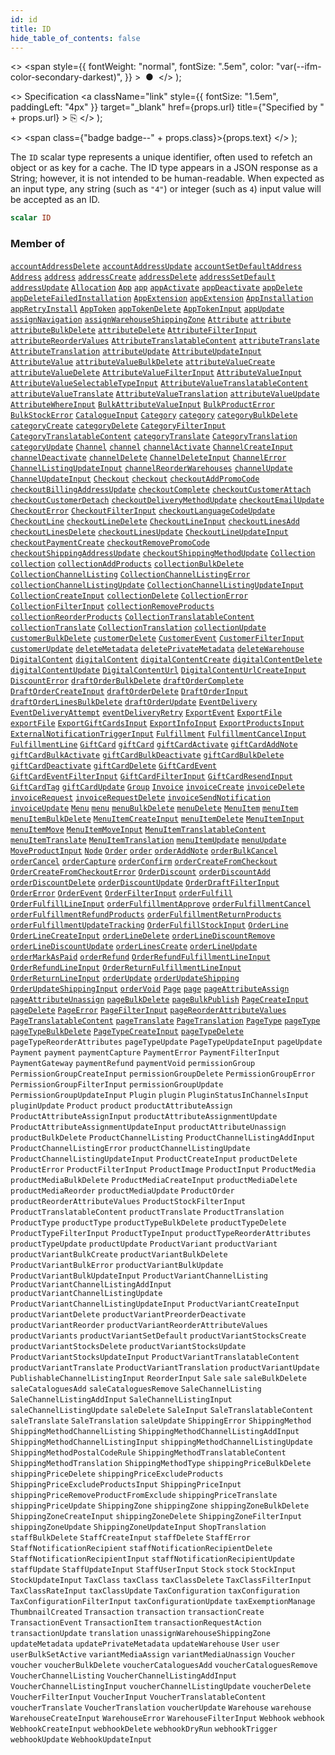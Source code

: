 ```yaml
---
id: id
title: ID
hide_table_of_contents: false
---
```


  <>
    <span
      style={{
        fontWeight: "normal",
        fontSize: ".5em",
        color: "var(--ifm-color-secondary-darkest)",
      }}
    >
      &nbsp;●&nbsp;
    </span>
  </>
);

  <>
    Specification
    <a
      className="link"
      style={{ fontSize: "1.5em", paddingLeft: "4px" }}
      target="\_blank"
      href={props.url}
      title={"Specified by " + props.url}
    >
      ⎘
    </a>
  </>
);

  <>
    <span class={"badge badge--" + props.class}>{props.text}</span>
  </>
);

The `ID` scalar type represents a unique identifier, often used to refetch an object or as key for a cache. The ID type appears in a JSON response as a String; however, it is not intended to be human-readable. When expected as an input type, any string (such as `"4"`) or integer (such as `4`) input value will be accepted as an ID.

```graphql
scalar ID
```

### Member of

[`accountAddressDelete`](../../api-reference/mutations/account-address-delete) <Badge class="secondary" text="mutation"/><Bullet />[`accountAddressUpdate`](../../api-reference/mutations/account-address-update) <Badge class="secondary" text="mutation"/><Bullet />[`accountSetDefaultAddress`](../../api-reference/mutations/account-set-default-address) <Badge class="secondary" text="mutation"/><Bullet />[`Address`](../../api-reference/objects/address) <Badge class="secondary" text="object"/><Bullet />[`address`](../../api-reference/queries/address) <Badge class="secondary" text="query"/><Bullet />[`addressCreate`](../../api-reference/mutations/address-create) <Badge class="secondary" text="mutation"/><Bullet />[`addressDelete`](../../api-reference/mutations/address-delete) <Badge class="secondary" text="mutation"/><Bullet />[`addressSetDefault`](../../api-reference/mutations/address-set-default) <Badge class="secondary" text="mutation"/><Bullet />[`addressUpdate`](../../api-reference/mutations/address-update) <Badge class="secondary" text="mutation"/><Bullet />[`Allocation`](../../api-reference/objects/allocation) <Badge class="secondary" text="object"/><Bullet />[`App`](../../api-reference/objects/app) <Badge class="secondary" text="object"/><Bullet />[`app`](../../api-reference/queries/app) <Badge class="secondary" text="query"/><Bullet />[`appActivate`](../../api-reference/mutations/app-activate) <Badge class="secondary" text="mutation"/><Bullet />[`appDeactivate`](../../api-reference/mutations/app-deactivate) <Badge class="secondary" text="mutation"/><Bullet />[`appDelete`](../../api-reference/mutations/app-delete) <Badge class="secondary" text="mutation"/><Bullet />[`appDeleteFailedInstallation`](../../api-reference/mutations/app-delete-failed-installation) <Badge class="secondary" text="mutation"/><Bullet />[`AppExtension`](../../api-reference/objects/app-extension) <Badge class="secondary" text="object"/><Bullet />[`appExtension`](../../api-reference/queries/app-extension) <Badge class="secondary" text="query"/><Bullet />[`AppInstallation`](../../api-reference/objects/app-installation) <Badge class="secondary" text="object"/><Bullet />[`appRetryInstall`](../../api-reference/mutations/app-retry-install) <Badge class="secondary" text="mutation"/><Bullet />[`AppToken`](../../api-reference/objects/app-token) <Badge class="secondary" text="object"/><Bullet />[`appTokenDelete`](../../api-reference/mutations/app-token-delete) <Badge class="secondary" text="mutation"/><Bullet />[`AppTokenInput`](../../api-reference/inputs/app-token-input) <Badge class="secondary" text="input"/><Bullet />[`appUpdate`](../../api-reference/mutations/app-update) <Badge class="secondary" text="mutation"/><Bullet />[`assignNavigation`](../../api-reference/mutations/assign-navigation) <Badge class="secondary" text="mutation"/><Bullet />[`assignWarehouseShippingZone`](../../api-reference/mutations/assign-warehouse-shipping-zone) <Badge class="secondary" text="mutation"/><Bullet />[`Attribute`](../../api-reference/objects/attribute) <Badge class="secondary" text="object"/><Bullet />[`attribute`](../../api-reference/queries/attribute) <Badge class="secondary" text="query"/><Bullet />[`attributeBulkDelete`](../../api-reference/mutations/attribute-bulk-delete) <Badge class="secondary" text="mutation"/><Bullet />[`attributeDelete`](../../api-reference/mutations/attribute-delete) <Badge class="secondary" text="mutation"/><Bullet />[`AttributeFilterInput`](../../api-reference/inputs/attribute-filter-input) <Badge class="secondary" text="input"/><Bullet />[`attributeReorderValues`](../../api-reference/mutations/attribute-reorder-values) <Badge class="secondary" text="mutation"/><Bullet />[`AttributeTranslatableContent`](../../api-reference/objects/attribute-translatable-content) <Badge class="secondary" text="object"/><Bullet />[`attributeTranslate`](../../api-reference/mutations/attribute-translate) <Badge class="secondary" text="mutation"/><Bullet />[`AttributeTranslation`](../../api-reference/objects/attribute-translation) <Badge class="secondary" text="object"/><Bullet />[`attributeUpdate`](../../api-reference/mutations/attribute-update) <Badge class="secondary" text="mutation"/><Bullet />[`AttributeUpdateInput`](../../api-reference/inputs/attribute-update-input) <Badge class="secondary" text="input"/><Bullet />[`AttributeValue`](../../api-reference/objects/attribute-value) <Badge class="secondary" text="object"/><Bullet />[`attributeValueBulkDelete`](../../api-reference/mutations/attribute-value-bulk-delete) <Badge class="secondary" text="mutation"/><Bullet />[`attributeValueCreate`](../../api-reference/mutations/attribute-value-create) <Badge class="secondary" text="mutation"/><Bullet />[`attributeValueDelete`](../../api-reference/mutations/attribute-value-delete) <Badge class="secondary" text="mutation"/><Bullet />[`AttributeValueFilterInput`](../../api-reference/inputs/attribute-value-filter-input) <Badge class="secondary" text="input"/><Bullet />[`AttributeValueInput`](../../api-reference/inputs/attribute-value-input) <Badge class="secondary" text="input"/><Bullet />[`AttributeValueSelectableTypeInput`](../../api-reference/inputs/attribute-value-selectable-type-input) <Badge class="secondary" text="input"/><Bullet />[`AttributeValueTranslatableContent`](../../api-reference/objects/attribute-value-translatable-content) <Badge class="secondary" text="object"/><Bullet />[`attributeValueTranslate`](../../api-reference/mutations/attribute-value-translate) <Badge class="secondary" text="mutation"/><Bullet />[`AttributeValueTranslation`](../../api-reference/objects/attribute-value-translation) <Badge class="secondary" text="object"/><Bullet />[`attributeValueUpdate`](../../api-reference/mutations/attribute-value-update) <Badge class="secondary" text="mutation"/><Bullet />[`AttributeWhereInput`](../../api-reference/inputs/attribute-where-input) <Badge class="secondary" text="input"/><Bullet />[`BulkAttributeValueInput`](../../api-reference/inputs/bulk-attribute-value-input) <Badge class="secondary" text="input"/><Bullet />[`BulkProductError`](../../api-reference/objects/bulk-product-error) <Badge class="secondary" text="object"/><Bullet />[`BulkStockError`](../../api-reference/objects/bulk-stock-error) <Badge class="secondary" text="object"/><Bullet />[`CatalogueInput`](../../api-reference/inputs/catalogue-input) <Badge class="secondary" text="input"/><Bullet />[`Category`](../../api-reference/objects/category) <Badge class="secondary" text="object"/><Bullet />[`category`](../../api-reference/queries/category) <Badge class="secondary" text="query"/><Bullet />[`categoryBulkDelete`](../../api-reference/mutations/category-bulk-delete) <Badge class="secondary" text="mutation"/><Bullet />[`categoryCreate`](../../api-reference/mutations/category-create) <Badge class="secondary" text="mutation"/><Bullet />[`categoryDelete`](../../api-reference/mutations/category-delete) <Badge class="secondary" text="mutation"/><Bullet />[`CategoryFilterInput`](../../api-reference/inputs/category-filter-input) <Badge class="secondary" text="input"/><Bullet />[`CategoryTranslatableContent`](../../api-reference/objects/category-translatable-content) <Badge class="secondary" text="object"/><Bullet />[`categoryTranslate`](../../api-reference/mutations/category-translate) <Badge class="secondary" text="mutation"/><Bullet />[`CategoryTranslation`](../../api-reference/objects/category-translation) <Badge class="secondary" text="object"/><Bullet />[`categoryUpdate`](../../api-reference/mutations/category-update) <Badge class="secondary" text="mutation"/><Bullet />[`Channel`](../../api-reference/objects/channel) <Badge class="secondary" text="object"/><Bullet />[`channel`](../../api-reference/queries/channel) <Badge class="secondary" text="query"/><Bullet />[`channelActivate`](../../api-reference/mutations/channel-activate) <Badge class="secondary" text="mutation"/><Bullet />[`ChannelCreateInput`](../../api-reference/inputs/channel-create-input) <Badge class="secondary" text="input"/><Bullet />[`channelDeactivate`](../../api-reference/mutations/channel-deactivate) <Badge class="secondary" text="mutation"/><Bullet />[`channelDelete`](../../api-reference/mutations/channel-delete) <Badge class="secondary" text="mutation"/><Bullet />[`ChannelDeleteInput`](../../api-reference/inputs/channel-delete-input) <Badge class="secondary" text="input"/><Bullet />[`ChannelError`](../../api-reference/objects/channel-error) <Badge class="secondary" text="object"/><Bullet />[`ChannelListingUpdateInput`](../../api-reference/inputs/channel-listing-update-input) <Badge class="secondary" text="input"/><Bullet />[`channelReorderWarehouses`](../../api-reference/mutations/channel-reorder-warehouses) <Badge class="secondary" text="mutation"/><Bullet />[`channelUpdate`](../../api-reference/mutations/channel-update) <Badge class="secondary" text="mutation"/><Bullet />[`ChannelUpdateInput`](../../api-reference/inputs/channel-update-input) <Badge class="secondary" text="input"/><Bullet />[`Checkout`](../../api-reference/objects/checkout) <Badge class="secondary" text="object"/><Bullet />[`checkout`](../../api-reference/queries/checkout) <Badge class="secondary" text="query"/><Bullet />[`checkoutAddPromoCode`](../../api-reference/mutations/checkout-add-promo-code) <Badge class="secondary" text="mutation"/><Bullet />[`checkoutBillingAddressUpdate`](../../api-reference/mutations/checkout-billing-address-update) <Badge class="secondary" text="mutation"/><Bullet />[`checkoutComplete`](../../api-reference/mutations/checkout-complete) <Badge class="secondary" text="mutation"/><Bullet />[`checkoutCustomerAttach`](../../api-reference/mutations/checkout-customer-attach) <Badge class="secondary" text="mutation"/><Bullet />[`checkoutCustomerDetach`](../../api-reference/mutations/checkout-customer-detach) <Badge class="secondary" text="mutation"/><Bullet />[`checkoutDeliveryMethodUpdate`](../../api-reference/mutations/checkout-delivery-method-update) <Badge class="secondary" text="mutation"/><Bullet />[`checkoutEmailUpdate`](../../api-reference/mutations/checkout-email-update) <Badge class="secondary" text="mutation"/><Bullet />[`CheckoutError`](../../api-reference/objects/checkout-error) <Badge class="secondary" text="object"/><Bullet />[`CheckoutFilterInput`](../../api-reference/inputs/checkout-filter-input) <Badge class="secondary" text="input"/><Bullet />[`checkoutLanguageCodeUpdate`](../../api-reference/mutations/checkout-language-code-update) <Badge class="secondary" text="mutation"/><Bullet />[`CheckoutLine`](../../api-reference/objects/checkout-line) <Badge class="secondary" text="object"/><Bullet />[`checkoutLineDelete`](../../api-reference/mutations/checkout-line-delete) <Badge class="secondary" text="mutation"/><Bullet />[`CheckoutLineInput`](../../api-reference/inputs/checkout-line-input) <Badge class="secondary" text="input"/><Bullet />[`checkoutLinesAdd`](../../api-reference/mutations/checkout-lines-add) <Badge class="secondary" text="mutation"/><Bullet />[`checkoutLinesDelete`](../../api-reference/mutations/checkout-lines-delete) <Badge class="secondary" text="mutation"/><Bullet />[`checkoutLinesUpdate`](../../api-reference/mutations/checkout-lines-update) <Badge class="secondary" text="mutation"/><Bullet />[`CheckoutLineUpdateInput`](../../api-reference/inputs/checkout-line-update-input) <Badge class="secondary" text="input"/><Bullet />[`checkoutPaymentCreate`](../../api-reference/mutations/checkout-payment-create) <Badge class="secondary" text="mutation"/><Bullet />[`checkoutRemovePromoCode`](../../api-reference/mutations/checkout-remove-promo-code) <Badge class="secondary" text="mutation"/><Bullet />[`checkoutShippingAddressUpdate`](../../api-reference/mutations/checkout-shipping-address-update) <Badge class="secondary" text="mutation"/><Bullet />[`checkoutShippingMethodUpdate`](../../api-reference/mutations/checkout-shipping-method-update) <Badge class="secondary" text="mutation"/><Bullet />[`Collection`](../../api-reference/objects/collection) <Badge class="secondary" text="object"/><Bullet />[`collection`](../../api-reference/queries/collection) <Badge class="secondary" text="query"/><Bullet />[`collectionAddProducts`](../../api-reference/mutations/collection-add-products) <Badge class="secondary" text="mutation"/><Bullet />[`collectionBulkDelete`](../../api-reference/mutations/collection-bulk-delete) <Badge class="secondary" text="mutation"/><Bullet />[`CollectionChannelListing`](../../api-reference/objects/collection-channel-listing) <Badge class="secondary" text="object"/><Bullet />[`CollectionChannelListingError`](../../api-reference/objects/collection-channel-listing-error) <Badge class="secondary" text="object"/><Bullet />[`collectionChannelListingUpdate`](../../api-reference/mutations/collection-channel-listing-update) <Badge class="secondary" text="mutation"/><Bullet />[`CollectionChannelListingUpdateInput`](../../api-reference/inputs/collection-channel-listing-update-input) <Badge class="secondary" text="input"/><Bullet />[`CollectionCreateInput`](../../api-reference/inputs/collection-create-input) <Badge class="secondary" text="input"/><Bullet />[`collectionDelete`](../../api-reference/mutations/collection-delete) <Badge class="secondary" text="mutation"/><Bullet />[`CollectionError`](../../api-reference/objects/collection-error) <Badge class="secondary" text="object"/><Bullet />[`CollectionFilterInput`](../../api-reference/inputs/collection-filter-input) <Badge class="secondary" text="input"/><Bullet />[`collectionRemoveProducts`](../../api-reference/mutations/collection-remove-products) <Badge class="secondary" text="mutation"/><Bullet />[`collectionReorderProducts`](../../api-reference/mutations/collection-reorder-products) <Badge class="secondary" text="mutation"/><Bullet />[`CollectionTranslatableContent`](../../api-reference/objects/collection-translatable-content) <Badge class="secondary" text="object"/><Bullet />[`collectionTranslate`](../../api-reference/mutations/collection-translate) <Badge class="secondary" text="mutation"/><Bullet />[`CollectionTranslation`](../../api-reference/objects/collection-translation) <Badge class="secondary" text="object"/><Bullet />[`collectionUpdate`](../../api-reference/mutations/collection-update) <Badge class="secondary" text="mutation"/><Bullet />[`customerBulkDelete`](../../api-reference/mutations/customer-bulk-delete) <Badge class="secondary" text="mutation"/><Bullet />[`customerDelete`](../../api-reference/mutations/customer-delete) <Badge class="secondary" text="mutation"/><Bullet />[`CustomerEvent`](../../api-reference/objects/customer-event) <Badge class="secondary" text="object"/><Bullet />[`CustomerFilterInput`](../../api-reference/inputs/customer-filter-input) <Badge class="secondary" text="input"/><Bullet />[`customerUpdate`](../../api-reference/mutations/customer-update) <Badge class="secondary" text="mutation"/><Bullet />[`deleteMetadata`](../../api-reference/mutations/delete-metadata) <Badge class="secondary" text="mutation"/><Bullet />[`deletePrivateMetadata`](../../api-reference/mutations/delete-private-metadata) <Badge class="secondary" text="mutation"/><Bullet />[`deleteWarehouse`](../../api-reference/mutations/delete-warehouse) <Badge class="secondary" text="mutation"/><Bullet />[`DigitalContent`](../../api-reference/objects/digital-content) <Badge class="secondary" text="object"/><Bullet />[`digitalContent`](../../api-reference/queries/digital-content) <Badge class="secondary" text="query"/><Bullet />[`digitalContentCreate`](../../api-reference/mutations/digital-content-create) <Badge class="secondary" text="mutation"/><Bullet />[`digitalContentDelete`](../../api-reference/mutations/digital-content-delete) <Badge class="secondary" text="mutation"/><Bullet />[`digitalContentUpdate`](../../api-reference/mutations/digital-content-update) <Badge class="secondary" text="mutation"/><Bullet />[`DigitalContentUrl`](../../api-reference/objects/digital-content-url) <Badge class="secondary" text="object"/><Bullet />[`DigitalContentUrlCreateInput`](../../api-reference/inputs/digital-content-url-create-input) <Badge class="secondary" text="input"/><Bullet />[`DiscountError`](../../api-reference/objects/discount-error) <Badge class="secondary" text="object"/><Bullet />[`draftOrderBulkDelete`](../../api-reference/mutations/draft-order-bulk-delete) <Badge class="secondary" text="mutation"/><Bullet />[`draftOrderComplete`](../../api-reference/mutations/draft-order-complete) <Badge class="secondary" text="mutation"/><Bullet />[`DraftOrderCreateInput`](../../api-reference/inputs/draft-order-create-input) <Badge class="secondary" text="input"/><Bullet />[`draftOrderDelete`](../../api-reference/mutations/draft-order-delete) <Badge class="secondary" text="mutation"/><Bullet />[`DraftOrderInput`](../../api-reference/inputs/draft-order-input) <Badge class="secondary" text="input"/><Bullet />[`draftOrderLinesBulkDelete`](../../api-reference/mutations/draft-order-lines-bulk-delete) <Badge class="secondary" text="mutation"/><Bullet />[`draftOrderUpdate`](../../api-reference/mutations/draft-order-update) <Badge class="secondary" text="mutation"/><Bullet />[`EventDelivery`](../../api-reference/objects/event-delivery) <Badge class="secondary" text="object"/><Bullet />[`EventDeliveryAttempt`](../../api-reference/objects/event-delivery-attempt) <Badge class="secondary" text="object"/><Bullet />[`eventDeliveryRetry`](../../api-reference/mutations/event-delivery-retry) <Badge class="secondary" text="mutation"/><Bullet />[`ExportEvent`](../../api-reference/objects/export-event) <Badge class="secondary" text="object"/><Bullet />[`ExportFile`](../../api-reference/objects/export-file) <Badge class="secondary" text="object"/><Bullet />[`exportFile`](../../api-reference/queries/export-file) <Badge class="secondary" text="query"/><Bullet />[`ExportGiftCardsInput`](../../api-reference/inputs/export-gift-cards-input) <Badge class="secondary" text="input"/><Bullet />[`ExportInfoInput`](../../api-reference/inputs/export-info-input) <Badge class="secondary" text="input"/><Bullet />[`ExportProductsInput`](../../api-reference/inputs/export-products-input) <Badge class="secondary" text="input"/><Bullet />[`ExternalNotificationTriggerInput`](../../api-reference/inputs/external-notification-trigger-input) <Badge class="secondary" text="input"/><Bullet />[`Fulfillment`](../../api-reference/objects/fulfillment) <Badge class="secondary" text="object"/><Bullet />[`FulfillmentCancelInput`](../../api-reference/inputs/fulfillment-cancel-input) <Badge class="secondary" text="input"/><Bullet />[`FulfillmentLine`](../../api-reference/objects/fulfillment-line) <Badge class="secondary" text="object"/><Bullet />[`GiftCard`](../../api-reference/objects/gift-card) <Badge class="secondary" text="object"/><Bullet />[`giftCard`](../../api-reference/queries/gift-card) <Badge class="secondary" text="query"/><Bullet />[`giftCardActivate`](../../api-reference/mutations/gift-card-activate) <Badge class="secondary" text="mutation"/><Bullet />[`giftCardAddNote`](../../api-reference/mutations/gift-card-add-note) <Badge class="secondary" text="mutation"/><Bullet />[`giftCardBulkActivate`](../../api-reference/mutations/gift-card-bulk-activate) <Badge class="secondary" text="mutation"/><Bullet />[`giftCardBulkDeactivate`](../../api-reference/mutations/gift-card-bulk-deactivate) <Badge class="secondary" text="mutation"/><Bullet />[`giftCardBulkDelete`](../../api-reference/mutations/gift-card-bulk-delete) <Badge class="secondary" text="mutation"/><Bullet />[`giftCardDeactivate`](../../api-reference/mutations/gift-card-deactivate) <Badge class="secondary" text="mutation"/><Bullet />[`giftCardDelete`](../../api-reference/mutations/gift-card-delete) <Badge class="secondary" text="mutation"/><Bullet />[`GiftCardEvent`](../../api-reference/objects/gift-card-event) <Badge class="secondary" text="object"/><Bullet />[`GiftCardEventFilterInput`](../../api-reference/inputs/gift-card-event-filter-input) <Badge class="secondary" text="input"/><Bullet />[`GiftCardFilterInput`](../../api-reference/inputs/gift-card-filter-input) <Badge class="secondary" text="input"/><Bullet />[`GiftCardResendInput`](../../api-reference/inputs/gift-card-resend-input) <Badge class="secondary" text="input"/><Bullet />[`GiftCardTag`](../../api-reference/objects/gift-card-tag) <Badge class="secondary" text="object"/><Bullet />[`giftCardUpdate`](../../api-reference/mutations/gift-card-update) <Badge class="secondary" text="mutation"/><Bullet />[`Group`](../../api-reference/objects/group) <Badge class="secondary" text="object"/><Bullet />[`Invoice`](../../api-reference/objects/invoice) <Badge class="secondary" text="object"/><Bullet />[`invoiceCreate`](../../api-reference/mutations/invoice-create) <Badge class="secondary" text="mutation"/><Bullet />[`invoiceDelete`](../../api-reference/mutations/invoice-delete) <Badge class="secondary" text="mutation"/><Bullet />[`invoiceRequest`](../../api-reference/mutations/invoice-request) <Badge class="secondary" text="mutation"/><Bullet />[`invoiceRequestDelete`](../../api-reference/mutations/invoice-request-delete) <Badge class="secondary" text="mutation"/><Bullet />[`invoiceSendNotification`](../../api-reference/mutations/invoice-send-notification) <Badge class="secondary" text="mutation"/><Bullet />[`invoiceUpdate`](../../api-reference/mutations/invoice-update) <Badge class="secondary" text="mutation"/><Bullet />[`Menu`](../../api-reference/objects/menu) <Badge class="secondary" text="object"/><Bullet />[`menu`](../../api-reference/queries/menu) <Badge class="secondary" text="query"/><Bullet />[`menuBulkDelete`](../../api-reference/mutations/menu-bulk-delete) <Badge class="secondary" text="mutation"/><Bullet />[`menuDelete`](../../api-reference/mutations/menu-delete) <Badge class="secondary" text="mutation"/><Bullet />[`MenuItem`](../../api-reference/objects/menu-item) <Badge class="secondary" text="object"/><Bullet />[`menuItem`](../../api-reference/queries/menu-item) <Badge class="secondary" text="query"/><Bullet />[`menuItemBulkDelete`](../../api-reference/mutations/menu-item-bulk-delete) <Badge class="secondary" text="mutation"/><Bullet />[`MenuItemCreateInput`](../../api-reference/inputs/menu-item-create-input) <Badge class="secondary" text="input"/><Bullet />[`menuItemDelete`](../../api-reference/mutations/menu-item-delete) <Badge class="secondary" text="mutation"/><Bullet />[`MenuItemInput`](../../api-reference/inputs/menu-item-input) <Badge class="secondary" text="input"/><Bullet />[`menuItemMove`](../../api-reference/mutations/menu-item-move) <Badge class="secondary" text="mutation"/><Bullet />[`MenuItemMoveInput`](../../api-reference/inputs/menu-item-move-input) <Badge class="secondary" text="input"/><Bullet />[`MenuItemTranslatableContent`](../../api-reference/objects/menu-item-translatable-content) <Badge class="secondary" text="object"/><Bullet />[`menuItemTranslate`](../../api-reference/mutations/menu-item-translate) <Badge class="secondary" text="mutation"/><Bullet />[`MenuItemTranslation`](../../api-reference/objects/menu-item-translation) <Badge class="secondary" text="object"/><Bullet />[`menuItemUpdate`](../../api-reference/mutations/menu-item-update) <Badge class="secondary" text="mutation"/><Bullet />[`menuUpdate`](../../api-reference/mutations/menu-update) <Badge class="secondary" text="mutation"/><Bullet />[`MoveProductInput`](../../api-reference/inputs/move-product-input) <Badge class="secondary" text="input"/><Bullet />[`Node`](../../api-reference/interfaces/node) <Badge class="secondary" text="interface"/><Bullet />[`Order`](../../api-reference/objects/order) <Badge class="secondary" text="object"/><Bullet />[`order`](../../api-reference/queries/order) <Badge class="secondary" text="query"/><Bullet />[`orderAddNote`](../../api-reference/mutations/order-add-note) <Badge class="secondary" text="mutation"/><Bullet />[`orderBulkCancel`](../../api-reference/mutations/order-bulk-cancel) <Badge class="secondary" text="mutation"/><Bullet />[`orderCancel`](../../api-reference/mutations/order-cancel) <Badge class="secondary" text="mutation"/><Bullet />[`orderCapture`](../../api-reference/mutations/order-capture) <Badge class="secondary" text="mutation"/><Bullet />[`orderConfirm`](../../api-reference/mutations/order-confirm) <Badge class="secondary" text="mutation"/><Bullet />[`orderCreateFromCheckout`](../../api-reference/mutations/order-create-from-checkout) <Badge class="secondary" text="mutation"/><Bullet />[`OrderCreateFromCheckoutError`](../../api-reference/objects/order-create-from-checkout-error) <Badge class="secondary" text="object"/><Bullet />[`OrderDiscount`](../../api-reference/objects/order-discount) <Badge class="secondary" text="object"/><Bullet />[`orderDiscountAdd`](../../api-reference/mutations/order-discount-add) <Badge class="secondary" text="mutation"/><Bullet />[`orderDiscountDelete`](../../api-reference/mutations/order-discount-delete) <Badge class="secondary" text="mutation"/><Bullet />[`orderDiscountUpdate`](../../api-reference/mutations/order-discount-update) <Badge class="secondary" text="mutation"/><Bullet />[`OrderDraftFilterInput`](../../api-reference/inputs/order-draft-filter-input) <Badge class="secondary" text="input"/><Bullet />[`OrderError`](../../api-reference/objects/order-error) <Badge class="secondary" text="object"/><Bullet />[`OrderEvent`](../../api-reference/objects/order-event) <Badge class="secondary" text="object"/><Bullet />[`OrderFilterInput`](../../api-reference/inputs/order-filter-input) <Badge class="secondary" text="input"/><Bullet />[`orderFulfill`](../../api-reference/mutations/order-fulfill) <Badge class="secondary" text="mutation"/><Bullet />[`OrderFulfillLineInput`](../../api-reference/inputs/order-fulfill-line-input) <Badge class="secondary" text="input"/><Bullet />[`orderFulfillmentApprove`](../../api-reference/mutations/order-fulfillment-approve) <Badge class="secondary" text="mutation"/><Bullet />[`orderFulfillmentCancel`](../../api-reference/mutations/order-fulfillment-cancel) <Badge class="secondary" text="mutation"/><Bullet />[`orderFulfillmentRefundProducts`](../../api-reference/mutations/order-fulfillment-refund-products) <Badge class="secondary" text="mutation"/><Bullet />[`orderFulfillmentReturnProducts`](../../api-reference/mutations/order-fulfillment-return-products) <Badge class="secondary" text="mutation"/><Bullet />[`orderFulfillmentUpdateTracking`](../../api-reference/mutations/order-fulfillment-update-tracking) <Badge class="secondary" text="mutation"/><Bullet />[`OrderFulfillStockInput`](../../api-reference/inputs/order-fulfill-stock-input) <Badge class="secondary" text="input"/><Bullet />[`OrderLine`](../../api-reference/objects/order-line) <Badge class="secondary" text="object"/><Bullet />[`OrderLineCreateInput`](../../api-reference/inputs/order-line-create-input) <Badge class="secondary" text="input"/><Bullet />[`orderLineDelete`](../../api-reference/mutations/order-line-delete) <Badge class="secondary" text="mutation"/><Bullet />[`orderLineDiscountRemove`](../../api-reference/mutations/order-line-discount-remove) <Badge class="secondary" text="mutation"/><Bullet />[`orderLineDiscountUpdate`](../../api-reference/mutations/order-line-discount-update) <Badge class="secondary" text="mutation"/><Bullet />[`orderLinesCreate`](../../api-reference/mutations/order-lines-create) <Badge class="secondary" text="mutation"/><Bullet />[`orderLineUpdate`](../../api-reference/mutations/order-line-update) <Badge class="secondary" text="mutation"/><Bullet />[`orderMarkAsPaid`](../../api-reference/mutations/order-mark-as-paid) <Badge class="secondary" text="mutation"/><Bullet />[`orderRefund`](../../api-reference/mutations/order-refund) <Badge class="secondary" text="mutation"/><Bullet />[`OrderRefundFulfillmentLineInput`](../../api-reference/inputs/order-refund-fulfillment-line-input) <Badge class="secondary" text="input"/><Bullet />[`OrderRefundLineInput`](../../api-reference/inputs/order-refund-line-input) <Badge class="secondary" text="input"/><Bullet />[`OrderReturnFulfillmentLineInput`](../../api-reference/inputs/order-return-fulfillment-line-input) <Badge class="secondary" text="input"/><Bullet />[`OrderReturnLineInput`](../../api-reference/inputs/order-return-line-input) <Badge class="secondary" text="input"/><Bullet />[`orderUpdate`](../../api-reference/mutations/order-update) <Badge class="secondary" text="mutation"/><Bullet />[`orderUpdateShipping`](../../api-reference/mutations/order-update-shipping) <Badge class="secondary" text="mutation"/><Bullet />[`OrderUpdateShippingInput`](../../api-reference/inputs/order-update-shipping-input) <Badge class="secondary" text="input"/><Bullet />[`orderVoid`](../../api-reference/mutations/order-void) <Badge class="secondary" text="mutation"/><Bullet />[`Page`](../../api-reference/objects/page) <Badge class="secondary" text="object"/><Bullet />[`page`](../../api-reference/queries/page) <Badge class="secondary" text="query"/><Bullet />[`pageAttributeAssign`](../../api-reference/mutations/page-attribute-assign) <Badge class="secondary" text="mutation"/><Bullet />[`pageAttributeUnassign`](../../api-reference/mutations/page-attribute-unassign) <Badge class="secondary" text="mutation"/><Bullet />[`pageBulkDelete`](../../api-reference/mutations/page-bulk-delete) <Badge class="secondary" text="mutation"/><Bullet />[`pageBulkPublish`](../../api-reference/mutations/page-bulk-publish) <Badge class="secondary" text="mutation"/><Bullet />[`PageCreateInput`](../../api-reference/inputs/page-create-input) <Badge class="secondary" text="input"/><Bullet />[`pageDelete`](../../api-reference/mutations/page-delete) <Badge class="secondary" text="mutation"/><Bullet />[`PageError`](../../api-reference/objects/page-error) <Badge class="secondary" text="object"/><Bullet />[`PageFilterInput`](../../api-reference/inputs/page-filter-input) <Badge class="secondary" text="input"/><Bullet />[`pageReorderAttributeValues`](../../api-reference/mutations/page-reorder-attribute-values) <Badge class="secondary" text="mutation"/><Bullet />[`PageTranslatableContent`](../../api-reference/objects/page-translatable-content) <Badge class="secondary" text="object"/><Bullet />[`pageTranslate`](../../api-reference/mutations/page-translate) <Badge class="secondary" text="mutation"/><Bullet />[`PageTranslation`](../../api-reference/objects/page-translation) <Badge class="secondary" text="object"/><Bullet />[`PageType`](../../api-reference/objects/page-type) <Badge class="secondary" text="object"/><Bullet />[`pageType`](../../api-reference/queries/page-type) <Badge class="secondary" text="query"/><Bullet />[`pageTypeBulkDelete`](../../api-reference/mutations/page-type-bulk-delete) <Badge class="secondary" text="mutation"/><Bullet />[`PageTypeCreateInput`](../../api-reference/inputs/page-type-create-input) <Badge class="secondary" text="input"/><Bullet />[`pageTypeDelete`](../../api-reference/mutations/page-type-delete) <Badge class="secondary" text="mutation"/><Bullet />[`pageTypeReorderAttributes`](../../api-reference/mutations/page-type-reorder-attributes) <Badge class="secondary" text="mutation"/><Bullet />[`pageTypeUpdate`](../../api-reference/mutations/page-type-update) <Badge class="secondary" text="mutation"/><Bullet />[`PageTypeUpdateInput`](../../api-reference/inputs/page-type-update-input) <Badge class="secondary" text="input"/><Bullet />[`pageUpdate`](../../api-reference/mutations/page-update) <Badge class="secondary" text="mutation"/><Bullet />[`Payment`](../../api-reference/objects/payment) <Badge class="secondary" text="object"/><Bullet />[`payment`](../../api-reference/queries/payment) <Badge class="secondary" text="query"/><Bullet />[`paymentCapture`](../../api-reference/mutations/payment-capture) <Badge class="secondary" text="mutation"/><Bullet />[`PaymentError`](../../api-reference/objects/payment-error) <Badge class="secondary" text="object"/><Bullet />[`PaymentFilterInput`](../../api-reference/inputs/payment-filter-input) <Badge class="secondary" text="input"/><Bullet />[`PaymentGateway`](../../api-reference/objects/payment-gateway) <Badge class="secondary" text="object"/><Bullet />[`paymentRefund`](../../api-reference/mutations/payment-refund) <Badge class="secondary" text="mutation"/><Bullet />[`paymentVoid`](../../api-reference/mutations/payment-void) <Badge class="secondary" text="mutation"/><Bullet />[`permissionGroup`](../../api-reference/queries/permission-group) <Badge class="secondary" text="query"/><Bullet />[`PermissionGroupCreateInput`](../../api-reference/inputs/permission-group-create-input) <Badge class="secondary" text="input"/><Bullet />[`permissionGroupDelete`](../../api-reference/mutations/permission-group-delete) <Badge class="secondary" text="mutation"/><Bullet />[`PermissionGroupError`](../../api-reference/objects/permission-group-error) <Badge class="secondary" text="object"/><Bullet />[`PermissionGroupFilterInput`](../../api-reference/inputs/permission-group-filter-input) <Badge class="secondary" text="input"/><Bullet />[`permissionGroupUpdate`](../../api-reference/mutations/permission-group-update) <Badge class="secondary" text="mutation"/><Bullet />[`PermissionGroupUpdateInput`](../../api-reference/inputs/permission-group-update-input) <Badge class="secondary" text="input"/><Bullet />[`Plugin`](../../api-reference/objects/plugin) <Badge class="secondary" text="object"/><Bullet />[`plugin`](../../api-reference/queries/plugin) <Badge class="secondary" text="query"/><Bullet />[`PluginStatusInChannelsInput`](../../api-reference/inputs/plugin-status-in-channels-input) <Badge class="secondary" text="input"/><Bullet />[`pluginUpdate`](../../api-reference/mutations/plugin-update) <Badge class="secondary" text="mutation"/><Bullet />[`Product`](../../api-reference/objects/product) <Badge class="secondary" text="object"/><Bullet />[`product`](../../api-reference/queries/product) <Badge class="secondary" text="query"/><Bullet />[`productAttributeAssign`](../../api-reference/mutations/product-attribute-assign) <Badge class="secondary" text="mutation"/><Bullet />[`ProductAttributeAssignInput`](../../api-reference/inputs/product-attribute-assign-input) <Badge class="secondary" text="input"/><Bullet />[`productAttributeAssignmentUpdate`](../../api-reference/mutations/product-attribute-assignment-update) <Badge class="secondary" text="mutation"/><Bullet />[`ProductAttributeAssignmentUpdateInput`](../../api-reference/inputs/product-attribute-assignment-update-input) <Badge class="secondary" text="input"/><Bullet />[`productAttributeUnassign`](../../api-reference/mutations/product-attribute-unassign) <Badge class="secondary" text="mutation"/><Bullet />[`productBulkDelete`](../../api-reference/mutations/product-bulk-delete) <Badge class="secondary" text="mutation"/><Bullet />[`ProductChannelListing`](../../api-reference/objects/product-channel-listing) <Badge class="secondary" text="object"/><Bullet />[`ProductChannelListingAddInput`](../../api-reference/inputs/product-channel-listing-add-input) <Badge class="secondary" text="input"/><Bullet />[`ProductChannelListingError`](../../api-reference/objects/product-channel-listing-error) <Badge class="secondary" text="object"/><Bullet />[`productChannelListingUpdate`](../../api-reference/mutations/product-channel-listing-update) <Badge class="secondary" text="mutation"/><Bullet />[`ProductChannelListingUpdateInput`](../../api-reference/inputs/product-channel-listing-update-input) <Badge class="secondary" text="input"/><Bullet />[`ProductCreateInput`](../../api-reference/inputs/product-create-input) <Badge class="secondary" text="input"/><Bullet />[`productDelete`](../../api-reference/mutations/product-delete) <Badge class="secondary" text="mutation"/><Bullet />[`ProductError`](../../api-reference/objects/product-error) <Badge class="secondary" text="object"/><Bullet />[`ProductFilterInput`](../../api-reference/inputs/product-filter-input) <Badge class="secondary" text="input"/><Bullet />[`ProductImage`](../../api-reference/objects/product-image) <Badge class="secondary" text="object"/><Bullet />[`ProductInput`](../../api-reference/inputs/product-input) <Badge class="secondary" text="input"/><Bullet />[`ProductMedia`](../../api-reference/objects/product-media) <Badge class="secondary" text="object"/><Bullet />[`productMediaBulkDelete`](../../api-reference/mutations/product-media-bulk-delete) <Badge class="secondary" text="mutation"/><Bullet />[`ProductMediaCreateInput`](../../api-reference/inputs/product-media-create-input) <Badge class="secondary" text="input"/><Bullet />[`productMediaDelete`](../../api-reference/mutations/product-media-delete) <Badge class="secondary" text="mutation"/><Bullet />[`productMediaReorder`](../../api-reference/mutations/product-media-reorder) <Badge class="secondary" text="mutation"/><Bullet />[`productMediaUpdate`](../../api-reference/mutations/product-media-update) <Badge class="secondary" text="mutation"/><Bullet />[`ProductOrder`](../../api-reference/inputs/product-order) <Badge class="secondary" text="input"/><Bullet />[`productReorderAttributeValues`](../../api-reference/mutations/product-reorder-attribute-values) <Badge class="secondary" text="mutation"/><Bullet />[`ProductStockFilterInput`](../../api-reference/inputs/product-stock-filter-input) <Badge class="secondary" text="input"/><Bullet />[`ProductTranslatableContent`](../../api-reference/objects/product-translatable-content) <Badge class="secondary" text="object"/><Bullet />[`productTranslate`](../../api-reference/mutations/product-translate) <Badge class="secondary" text="mutation"/><Bullet />[`ProductTranslation`](../../api-reference/objects/product-translation) <Badge class="secondary" text="object"/><Bullet />[`ProductType`](../../api-reference/objects/product-type) <Badge class="secondary" text="object"/><Bullet />[`productType`](../../api-reference/queries/product-type) <Badge class="secondary" text="query"/><Bullet />[`productTypeBulkDelete`](../../api-reference/mutations/product-type-bulk-delete) <Badge class="secondary" text="mutation"/><Bullet />[`productTypeDelete`](../../api-reference/mutations/product-type-delete) <Badge class="secondary" text="mutation"/><Bullet />[`ProductTypeFilterInput`](../../api-reference/inputs/product-type-filter-input) <Badge class="secondary" text="input"/><Bullet />[`ProductTypeInput`](../../api-reference/inputs/product-type-input) <Badge class="secondary" text="input"/><Bullet />[`productTypeReorderAttributes`](../../api-reference/mutations/product-type-reorder-attributes) <Badge class="secondary" text="mutation"/><Bullet />[`productTypeUpdate`](../../api-reference/mutations/product-type-update) <Badge class="secondary" text="mutation"/><Bullet />[`productUpdate`](../../api-reference/mutations/product-update) <Badge class="secondary" text="mutation"/><Bullet />[`ProductVariant`](../../api-reference/objects/product-variant) <Badge class="secondary" text="object"/><Bullet />[`productVariant`](../../api-reference/queries/product-variant) <Badge class="secondary" text="query"/><Bullet />[`productVariantBulkCreate`](../../api-reference/mutations/product-variant-bulk-create) <Badge class="secondary" text="mutation"/><Bullet />[`productVariantBulkDelete`](../../api-reference/mutations/product-variant-bulk-delete) <Badge class="secondary" text="mutation"/><Bullet />[`ProductVariantBulkError`](../../api-reference/objects/product-variant-bulk-error) <Badge class="secondary" text="object"/><Bullet />[`productVariantBulkUpdate`](../../api-reference/mutations/product-variant-bulk-update) <Badge class="secondary" text="mutation"/><Bullet />[`ProductVariantBulkUpdateInput`](../../api-reference/inputs/product-variant-bulk-update-input) <Badge class="secondary" text="input"/><Bullet />[`ProductVariantChannelListing`](../../api-reference/objects/product-variant-channel-listing) <Badge class="secondary" text="object"/><Bullet />[`ProductVariantChannelListingAddInput`](../../api-reference/inputs/product-variant-channel-listing-add-input) <Badge class="secondary" text="input"/><Bullet />[`productVariantChannelListingUpdate`](../../api-reference/mutations/product-variant-channel-listing-update) <Badge class="secondary" text="mutation"/><Bullet />[`ProductVariantChannelListingUpdateInput`](../../api-reference/inputs/product-variant-channel-listing-update-input) <Badge class="secondary" text="input"/><Bullet />[`ProductVariantCreateInput`](../../api-reference/inputs/product-variant-create-input) <Badge class="secondary" text="input"/><Bullet />[`productVariantDelete`](../../api-reference/mutations/product-variant-delete) <Badge class="secondary" text="mutation"/><Bullet />[`productVariantPreorderDeactivate`](../../api-reference/mutations/product-variant-preorder-deactivate) <Badge class="secondary" text="mutation"/><Bullet />[`productVariantReorder`](../../api-reference/mutations/product-variant-reorder) <Badge class="secondary" text="mutation"/><Bullet />[`productVariantReorderAttributeValues`](../../api-reference/mutations/product-variant-reorder-attribute-values) <Badge class="secondary" text="mutation"/><Bullet />[`productVariants`](../../api-reference/queries/product-variants) <Badge class="secondary" text="query"/><Bullet />[`productVariantSetDefault`](../../api-reference/mutations/product-variant-set-default) <Badge class="secondary" text="mutation"/><Bullet />[`productVariantStocksCreate`](../../api-reference/mutations/product-variant-stocks-create) <Badge class="secondary" text="mutation"/><Bullet />[`productVariantStocksDelete`](../../api-reference/mutations/product-variant-stocks-delete) <Badge class="secondary" text="mutation"/><Bullet />[`productVariantStocksUpdate`](../../api-reference/mutations/product-variant-stocks-update) <Badge class="secondary" text="mutation"/><Bullet />[`ProductVariantStocksUpdateInput`](../../api-reference/inputs/product-variant-stocks-update-input) <Badge class="secondary" text="input"/><Bullet />[`ProductVariantTranslatableContent`](../../api-reference/objects/product-variant-translatable-content) <Badge class="secondary" text="object"/><Bullet />[`productVariantTranslate`](../../api-reference/mutations/product-variant-translate) <Badge class="secondary" text="mutation"/><Bullet />[`ProductVariantTranslation`](../../api-reference/objects/product-variant-translation) <Badge class="secondary" text="object"/><Bullet />[`productVariantUpdate`](../../api-reference/mutations/product-variant-update) <Badge class="secondary" text="mutation"/><Bullet />[`PublishableChannelListingInput`](../../api-reference/inputs/publishable-channel-listing-input) <Badge class="secondary" text="input"/><Bullet />[`ReorderInput`](../../api-reference/inputs/reorder-input) <Badge class="secondary" text="input"/><Bullet />[`Sale`](../../api-reference/objects/sale) <Badge class="secondary" text="object"/><Bullet />[`sale`](../../api-reference/queries/sale) <Badge class="secondary" text="query"/><Bullet />[`saleBulkDelete`](../../api-reference/mutations/sale-bulk-delete) <Badge class="secondary" text="mutation"/><Bullet />[`saleCataloguesAdd`](../../api-reference/mutations/sale-catalogues-add) <Badge class="secondary" text="mutation"/><Bullet />[`saleCataloguesRemove`](../../api-reference/mutations/sale-catalogues-remove) <Badge class="secondary" text="mutation"/><Bullet />[`SaleChannelListing`](../../api-reference/objects/sale-channel-listing) <Badge class="secondary" text="object"/><Bullet />[`SaleChannelListingAddInput`](../../api-reference/inputs/sale-channel-listing-add-input) <Badge class="secondary" text="input"/><Bullet />[`SaleChannelListingInput`](../../api-reference/inputs/sale-channel-listing-input) <Badge class="secondary" text="input"/><Bullet />[`saleChannelListingUpdate`](../../api-reference/mutations/sale-channel-listing-update) <Badge class="secondary" text="mutation"/><Bullet />[`saleDelete`](../../api-reference/mutations/sale-delete) <Badge class="secondary" text="mutation"/><Bullet />[`SaleInput`](../../api-reference/inputs/sale-input) <Badge class="secondary" text="input"/><Bullet />[`SaleTranslatableContent`](../../api-reference/objects/sale-translatable-content) <Badge class="secondary" text="object"/><Bullet />[`saleTranslate`](../../api-reference/mutations/sale-translate) <Badge class="secondary" text="mutation"/><Bullet />[`SaleTranslation`](../../api-reference/objects/sale-translation) <Badge class="secondary" text="object"/><Bullet />[`saleUpdate`](../../api-reference/mutations/sale-update) <Badge class="secondary" text="mutation"/><Bullet />[`ShippingError`](../../api-reference/objects/shipping-error) <Badge class="secondary" text="object"/><Bullet />[`ShippingMethod`](../../api-reference/objects/shipping-method) <Badge class="secondary" text="object"/><Bullet />[`ShippingMethodChannelListing`](../../api-reference/objects/shipping-method-channel-listing) <Badge class="secondary" text="object"/><Bullet />[`ShippingMethodChannelListingAddInput`](../../api-reference/inputs/shipping-method-channel-listing-add-input) <Badge class="secondary" text="input"/><Bullet />[`ShippingMethodChannelListingInput`](../../api-reference/inputs/shipping-method-channel-listing-input) <Badge class="secondary" text="input"/><Bullet />[`shippingMethodChannelListingUpdate`](../../api-reference/mutations/shipping-method-channel-listing-update) <Badge class="secondary" text="mutation"/><Bullet />[`ShippingMethodPostalCodeRule`](../../api-reference/objects/shipping-method-postal-code-rule) <Badge class="secondary" text="object"/><Bullet />[`ShippingMethodTranslatableContent`](../../api-reference/objects/shipping-method-translatable-content) <Badge class="secondary" text="object"/><Bullet />[`ShippingMethodTranslation`](../../api-reference/objects/shipping-method-translation) <Badge class="secondary" text="object"/><Bullet />[`ShippingMethodType`](../../api-reference/objects/shipping-method-type) <Badge class="secondary" text="object"/><Bullet />[`shippingPriceBulkDelete`](../../api-reference/mutations/shipping-price-bulk-delete) <Badge class="secondary" text="mutation"/><Bullet />[`shippingPriceDelete`](../../api-reference/mutations/shipping-price-delete) <Badge class="secondary" text="mutation"/><Bullet />[`shippingPriceExcludeProducts`](../../api-reference/mutations/shipping-price-exclude-products) <Badge class="secondary" text="mutation"/><Bullet />[`ShippingPriceExcludeProductsInput`](../../api-reference/inputs/shipping-price-exclude-products-input) <Badge class="secondary" text="input"/><Bullet />[`ShippingPriceInput`](../../api-reference/inputs/shipping-price-input) <Badge class="secondary" text="input"/><Bullet />[`shippingPriceRemoveProductFromExclude`](../../api-reference/mutations/shipping-price-remove-product-from-exclude) <Badge class="secondary" text="mutation"/><Bullet />[`shippingPriceTranslate`](../../api-reference/mutations/shipping-price-translate) <Badge class="secondary" text="mutation"/><Bullet />[`shippingPriceUpdate`](../../api-reference/mutations/shipping-price-update) <Badge class="secondary" text="mutation"/><Bullet />[`ShippingZone`](../../api-reference/objects/shipping-zone) <Badge class="secondary" text="object"/><Bullet />[`shippingZone`](../../api-reference/queries/shipping-zone) <Badge class="secondary" text="query"/><Bullet />[`shippingZoneBulkDelete`](../../api-reference/mutations/shipping-zone-bulk-delete) <Badge class="secondary" text="mutation"/><Bullet />[`ShippingZoneCreateInput`](../../api-reference/inputs/shipping-zone-create-input) <Badge class="secondary" text="input"/><Bullet />[`shippingZoneDelete`](../../api-reference/mutations/shipping-zone-delete) <Badge class="secondary" text="mutation"/><Bullet />[`ShippingZoneFilterInput`](../../api-reference/inputs/shipping-zone-filter-input) <Badge class="secondary" text="input"/><Bullet />[`shippingZoneUpdate`](../../api-reference/mutations/shipping-zone-update) <Badge class="secondary" text="mutation"/><Bullet />[`ShippingZoneUpdateInput`](../../api-reference/inputs/shipping-zone-update-input) <Badge class="secondary" text="input"/><Bullet />[`ShopTranslation`](../../api-reference/objects/shop-translation) <Badge class="secondary" text="object"/><Bullet />[`staffBulkDelete`](../../api-reference/mutations/staff-bulk-delete) <Badge class="secondary" text="mutation"/><Bullet />[`StaffCreateInput`](../../api-reference/inputs/staff-create-input) <Badge class="secondary" text="input"/><Bullet />[`staffDelete`](../../api-reference/mutations/staff-delete) <Badge class="secondary" text="mutation"/><Bullet />[`StaffError`](../../api-reference/objects/staff-error) <Badge class="secondary" text="object"/><Bullet />[`StaffNotificationRecipient`](../../api-reference/objects/staff-notification-recipient) <Badge class="secondary" text="object"/><Bullet />[`staffNotificationRecipientDelete`](../../api-reference/mutations/staff-notification-recipient-delete) <Badge class="secondary" text="mutation"/><Bullet />[`StaffNotificationRecipientInput`](../../api-reference/inputs/staff-notification-recipient-input) <Badge class="secondary" text="input"/><Bullet />[`staffNotificationRecipientUpdate`](../../api-reference/mutations/staff-notification-recipient-update) <Badge class="secondary" text="mutation"/><Bullet />[`staffUpdate`](../../api-reference/mutations/staff-update) <Badge class="secondary" text="mutation"/><Bullet />[`StaffUpdateInput`](../../api-reference/inputs/staff-update-input) <Badge class="secondary" text="input"/><Bullet />[`StaffUserInput`](../../api-reference/inputs/staff-user-input) <Badge class="secondary" text="input"/><Bullet />[`Stock`](../../api-reference/objects/stock) <Badge class="secondary" text="object"/><Bullet />[`stock`](../../api-reference/queries/stock) <Badge class="secondary" text="query"/><Bullet />[`StockInput`](../../api-reference/inputs/stock-input) <Badge class="secondary" text="input"/><Bullet />[`StockUpdateInput`](../../api-reference/inputs/stock-update-input) <Badge class="secondary" text="input"/><Bullet />[`TaxClass`](../../api-reference/objects/tax-class) <Badge class="secondary" text="object"/><Bullet />[`taxClass`](../../api-reference/queries/tax-class) <Badge class="secondary" text="query"/><Bullet />[`taxClassDelete`](../../api-reference/mutations/tax-class-delete) <Badge class="secondary" text="mutation"/><Bullet />[`TaxClassFilterInput`](../../api-reference/inputs/tax-class-filter-input) <Badge class="secondary" text="input"/><Bullet />[`TaxClassRateInput`](../../api-reference/inputs/tax-class-rate-input) <Badge class="secondary" text="input"/><Bullet />[`taxClassUpdate`](../../api-reference/mutations/tax-class-update) <Badge class="secondary" text="mutation"/><Bullet />[`TaxConfiguration`](../../api-reference/objects/tax-configuration) <Badge class="secondary" text="object"/><Bullet />[`taxConfiguration`](../../api-reference/queries/tax-configuration) <Badge class="secondary" text="query"/><Bullet />[`TaxConfigurationFilterInput`](../../api-reference/inputs/tax-configuration-filter-input) <Badge class="secondary" text="input"/><Bullet />[`taxConfigurationUpdate`](../../api-reference/mutations/tax-configuration-update) <Badge class="secondary" text="mutation"/><Bullet />[`taxExemptionManage`](../../api-reference/mutations/tax-exemption-manage) <Badge class="secondary" text="mutation"/><Bullet />[`ThumbnailCreated`](../../api-reference/objects/thumbnail-created) <Badge class="secondary" text="object"/><Bullet />[`Transaction`](../../api-reference/objects/transaction) <Badge class="secondary" text="object"/><Bullet />[`transaction`](../../api-reference/queries/transaction) <Badge class="secondary" text="query"/><Bullet />[`transactionCreate`](../../api-reference/mutations/transaction-create) <Badge class="secondary" text="mutation"/><Bullet />[`TransactionEvent`](../../api-reference/objects/transaction-event) <Badge class="secondary" text="object"/><Bullet />[`TransactionItem`](../../api-reference/objects/transaction-item) <Badge class="secondary" text="object"/><Bullet />[`transactionRequestAction`](../../api-reference/mutations/transaction-request-action) <Badge class="secondary" text="mutation"/><Bullet />[`transactionUpdate`](../../api-reference/mutations/transaction-update) <Badge class="secondary" text="mutation"/><Bullet />[`translation`](../../api-reference/queries/translation) <Badge class="secondary" text="query"/><Bullet />[`unassignWarehouseShippingZone`](../../api-reference/mutations/unassign-warehouse-shipping-zone) <Badge class="secondary" text="mutation"/><Bullet />[`updateMetadata`](../../api-reference/mutations/update-metadata) <Badge class="secondary" text="mutation"/><Bullet />[`updatePrivateMetadata`](../../api-reference/mutations/update-private-metadata) <Badge class="secondary" text="mutation"/><Bullet />[`updateWarehouse`](../../api-reference/mutations/update-warehouse) <Badge class="secondary" text="mutation"/><Bullet />[`User`](../../api-reference/objects/user) <Badge class="secondary" text="object"/><Bullet />[`user`](../../api-reference/queries/user) <Badge class="secondary" text="query"/><Bullet />[`userBulkSetActive`](../../api-reference/mutations/user-bulk-set-active) <Badge class="secondary" text="mutation"/><Bullet />[`variantMediaAssign`](../../api-reference/mutations/variant-media-assign) <Badge class="secondary" text="mutation"/><Bullet />[`variantMediaUnassign`](../../api-reference/mutations/variant-media-unassign) <Badge class="secondary" text="mutation"/><Bullet />[`Voucher`](../../api-reference/objects/voucher) <Badge class="secondary" text="object"/><Bullet />[`voucher`](../../api-reference/queries/voucher) <Badge class="secondary" text="query"/><Bullet />[`voucherBulkDelete`](../../api-reference/mutations/voucher-bulk-delete) <Badge class="secondary" text="mutation"/><Bullet />[`voucherCataloguesAdd`](../../api-reference/mutations/voucher-catalogues-add) <Badge class="secondary" text="mutation"/><Bullet />[`voucherCataloguesRemove`](../../api-reference/mutations/voucher-catalogues-remove) <Badge class="secondary" text="mutation"/><Bullet />[`VoucherChannelListing`](../../api-reference/objects/voucher-channel-listing) <Badge class="secondary" text="object"/><Bullet />[`VoucherChannelListingAddInput`](../../api-reference/inputs/voucher-channel-listing-add-input) <Badge class="secondary" text="input"/><Bullet />[`VoucherChannelListingInput`](../../api-reference/inputs/voucher-channel-listing-input) <Badge class="secondary" text="input"/><Bullet />[`voucherChannelListingUpdate`](../../api-reference/mutations/voucher-channel-listing-update) <Badge class="secondary" text="mutation"/><Bullet />[`voucherDelete`](../../api-reference/mutations/voucher-delete) <Badge class="secondary" text="mutation"/><Bullet />[`VoucherFilterInput`](../../api-reference/inputs/voucher-filter-input) <Badge class="secondary" text="input"/><Bullet />[`VoucherInput`](../../api-reference/inputs/voucher-input) <Badge class="secondary" text="input"/><Bullet />[`VoucherTranslatableContent`](../../api-reference/objects/voucher-translatable-content) <Badge class="secondary" text="object"/><Bullet />[`voucherTranslate`](../../api-reference/mutations/voucher-translate) <Badge class="secondary" text="mutation"/><Bullet />[`VoucherTranslation`](../../api-reference/objects/voucher-translation) <Badge class="secondary" text="object"/><Bullet />[`voucherUpdate`](../../api-reference/mutations/voucher-update) <Badge class="secondary" text="mutation"/><Bullet />[`Warehouse`](../../api-reference/objects/warehouse) <Badge class="secondary" text="object"/><Bullet />[`warehouse`](../../api-reference/queries/warehouse) <Badge class="secondary" text="query"/><Bullet />[`WarehouseCreateInput`](../../api-reference/inputs/warehouse-create-input) <Badge class="secondary" text="input"/><Bullet />[`WarehouseError`](../../api-reference/objects/warehouse-error) <Badge class="secondary" text="object"/><Bullet />[`WarehouseFilterInput`](../../api-reference/inputs/warehouse-filter-input) <Badge class="secondary" text="input"/><Bullet />[`Webhook`](../../api-reference/objects/webhook) <Badge class="secondary" text="object"/><Bullet />[`webhook`](../../api-reference/queries/webhook) <Badge class="secondary" text="query"/><Bullet />[`WebhookCreateInput`](../../api-reference/inputs/webhook-create-input) <Badge class="secondary" text="input"/><Bullet />[`webhookDelete`](../../api-reference/mutations/webhook-delete) <Badge class="secondary" text="mutation"/><Bullet />[`webhookDryRun`](../../api-reference/mutations/webhook-dry-run) <Badge class="secondary" text="mutation"/><Bullet />[`webhookTrigger`](../../api-reference/mutations/webhook-trigger) <Badge class="secondary" text="mutation"/><Bullet />[`webhookUpdate`](../../api-reference/mutations/webhook-update) <Badge class="secondary" text="mutation"/><Bullet />[`WebhookUpdateInput`](../../api-reference/inputs/webhook-update-input) <Badge class="secondary" text="input"/>
